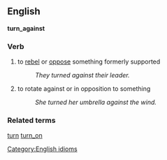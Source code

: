 == English ==
'''turn_against'''
===Verb===
[[Category:English idioms]]
# to [[rebel]] or [[oppose]] something formerly supported
#: ''They turned against their leader.''
# to rotate against or in opposition to something
#: ''She turned her umbrella against the wind.''

===Related terms===
[[turn]] [[turn_on]]